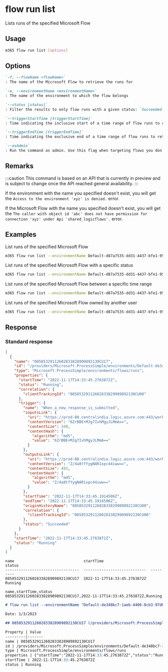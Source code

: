 
# flow run list

Lists runs of the specified Microsoft Flow

## Usage

```sh
m365 flow run list [options]
```

## Options

```md defintion-list
`-f, --flowName <flowName>`
: The name of the Microsoft Flow to retrieve the runs for

`-e, --environmentName <environmentName>`
: The name of the environment to which the flow belongs

`--status [status]` 
: Filter the results to only flow runs with a given status: `Succeeded`, `Running`, `Failed` or `Cancelled`. By default all flow runs are listed.

`--triggerStartTime [triggerStartTime]`
: Time indicating the inclusive start of a time range of flow runs to return. This should be defined as a valid ISO 8601 string (2021-12-16T18:28:48.6964197Z).

`--triggerEndTime [triggerEndTime]`
: Time indicating the exclusive end of a time range of flow runs to return. This should be defined as a valid ISO 8601 string (2021-12-16T18:28:48.6964197Z).

`--asAdmin`
: Run the command as admin. Use this flag when targeting flows you don't own.
```

<Global />

## Remarks

:::caution
This command is based on an API that is currently in preview and is subject to change once the API reached general availability.
:::

If the environment with the name you specified doesn't exist, you will get the `Access to the environment 'xyz' is denied.` error.

If the Microsoft Flow with the name you specified doesn't exist, you will get the `The caller with object id 'abc' does not have permission for connection 'xyz' under Api 'shared_logicflows'.` error.

## Examples

List runs of the specified Microsoft Flow

```sh
m365 flow run list --environmentName Default-d87a7535-dd31-4437-bfe1-95340acd55c5 --flowName 5923cb07-ce1a-4a5c-ab81-257ce820109a
```

List runs of the specified Microsoft Flow with a specific status

```sh
m365 flow run list --environmentName Default-d87a7535-dd31-4437-bfe1-95340acd55c5 --flowName 5923cb07-ce1a-4a5c-ab81-257ce820109a --status Running
```

List runs of the specified Microsoft Flow between a specific time range

```sh
m365 flow run list --environmentName Default-d87a7535-dd31-4437-bfe1-95340acd55c5 --flowName 5923cb07-ce1a-4a5c-ab81-257ce820109a --triggerStartTime 2023-01-21T18:19:00Z --triggerEndTime 2023-01-22T00:00:00Z
```

List runs of the specified Microsoft Flow owned by another user

```sh
m365 flow run list --environmentName Default-d87a7535-dd31-4437-bfe1-95340acd55c5 --flowName 5923cb07-ce1a-4a5c-ab81-257ce820109a --asAdmin
```

## Response

### Standard response

<Tabs>
  <TabItem value="JSON">

  ```json
  [      
    {
      "name": "08585329112602833828909892130CU17",
      "id": "/providers/Microsoft.ProcessSimple/environments/Default-de348bc7-1aeb-4406-8cb3-97db021cadb4/flows/170fb67e-a514-4d84-8727-582022bd13a9/runs/08585329112602833828909892130CU17",
      "type": "Microsoft.ProcessSimple/environments/flows/runs",
      "properties": {
        "startTime": "2022-11-17T14:33:45.2763872Z",
        "status": "Running",
        "correlation": {
          "clientTrackingId": "08585329112602833829909892130CU00"
        },
        "trigger": {
          "name": "When_a_new_response_is_submitted",
          "inputsLink": {
            "uri": "https://prod-08.centralindia.logic.azure.com:443/workflows/f7bf8f6b5c494e63bfc21b54087a596e/runs/08585329112602833828909892130CU17/contents/TriggerInputs?api-version=2016-06-01&se=2022-11-17T18%3A00%3A00.0000000Z&sp=%2Fruns%2F08585329112602833828909892130CU17%2Fcontents%2FTriggerInputs%2Fread&sv=1.0&sig=jmdMRWvY7uGoxTmqd3_a2bJtegXuVyuKTKKUVLiwh38",
            "contentVersion": "6ZrBBE+MJg7IvhMgyJLMmA==",
            "contentSize": 349,
            "contentHash": {
              "algorithm": "md5",
              "value": "6ZrBBE+MJg7IvhMgyJLMmA=="
            }
          },
          "outputsLink": {
            "uri": "https://prod-08.centralindia.logic.azure.com:443/workflows/f7bf8f6b5c494e63bfc21b54087a596e/runs/08585329112602833828909892130CU17/contents/TriggerOutputs?api-version=2016-06-01&se=2022-11-17T18%3A00%3A00.0000000Z&sp=%2Fruns%2F08585329112602833828909892130CU17%2Fcontents%2FTriggerOutputs%2Fread&sv=1.0&sig=Y3qqjuWrrcQJrmF7uvm6LVzQy5w-dNOFWJ8Yt8khXvA",
            "contentVersion": "Z/4a8tfYygNAR1xpc44iww==",
            "contentSize": 493,
            "contentHash": {
              "algorithm": "md5",
              "value": "Z/4a8tfYygNAR1xpc44iww=="
            }
          },
          "startTime": "2022-11-17T14:33:45.1914506Z",
          "endTime": "2022-11-17T14:33:45.1914506Z",
          "originHistoryName": "08585329112602833829909892130CU00",
          "correlation": {
            "clientTrackingId": "08585329112602833829909892130CU00"
          },
          "status": "Succeeded"
        }
      },
      "startTime": "2022-11-17T14:33:45.2763872Z",
      "status": "Running"
    }
  ]
  ```

  </TabItem>
  <TabItem value="Text">

  ```text
  name                               startTime                     status
  ---------------------------------  ----------------------------  ---------
  08585329112602833828909892130CU17  2022-11-17T14:33:45.2763872Z  Running
  ```

  </TabItem>
  <TabItem value="CSV">

  ```csv
  name,startTime,status
  08585329112602833828909892130CU17,2022-11-17T14:33:45.2763872Z,Running
  ```

  </TabItem>
  <TabItem value="Markdown">

  ```md
  # flow run list --environmentName "Default-de348bc7-1aeb-4406-8cb3-97db021cadb4" --flowName "08585329112602833828909892130CU17"

  Date: 1/3/2023

  ## 08585329112602833828909892130CU17 (/providers/Microsoft.ProcessSimple/environments/Default-de348bc7-1aeb-4406-8cb3-97db021cadb4/flows/170fb67e-a514-4d84-8727-582022bd13a9/runs/08585329112602833828909892130CU17)

  Property | Value
  ---------|-------
  name | 08585329112602833828909892130CU17
  id | /providers/Microsoft.ProcessSimple/environments/Default-de348bc7-1aeb-4406-8cb3-97db021cadb4/flows/170fb67e-a514-4d84-8727-582022bd13a9/runs/08585329112602833828909892130CU17
  type | Microsoft.ProcessSimple/environments/flows/runs
  properties | {"startTime":"2022-11-17T14:33:45.2763872Z","status":"Running","correlation":{"clientTrackingId":"08585329112602833829909892130CU00"},"trigger":{"name":"When_a_new_response_is_submitted","inputsLink":{"uri":"https://prod-08.centralindia.logic.azure.com:443/workflows/f7bf8f6b5c494e63bfc21b54087a596e/runs/08585329112602833828909892130CU17/contents/TriggerInputs?api-version=2016-06-01&se=2022-11-17T18%3A00%3A00.0000000Z&sp=%2Fruns%2F08585329112602833828909892130CU17%2Fcontents%2FTriggerInputs%2Fread&sv=1.0&sig=jmdMRWvY7uGoxTmqd3_a2bJtegXuVyuKTKKUVLiwh38","contentVersion":"6ZrBBE+MJg7IvhMgyJLMmA==","contentSize":349,"contentHash":{"algorithm":"md5","value":"6ZrBBE+MJg7IvhMgyJLMmA=="}},"outputsLink":{"uri":"https://prod-08.centralindia.logic.azure.com:443/workflows/f7bf8f6b5c494e63bfc21b54087a596e/runs/08585329112602833828909892130CU17/contents/TriggerOutputs?api-version=2016-06-01&se=2022-11-17T18%3A00%3A00.0000000Z&sp=%2Fruns%2F08585329112602833828909892130CU17%2Fcontents%2FTriggerOutputs%2Fread&sv=1.0&sig=Y3qqjuWrrcQJrmF7uvm6LVzQy5w-dNOFWJ8Yt8khXvA","contentVersion":"Z/4a8tfYygNAR1xpc44iww==","contentSize":493,"contentHash":{"algorithm":"md5","value":"Z/4a8tfYygNAR1xpc44iww=="}},"startTime":"2022-11-17T14:33:45.1914506Z","endTime":"2022-11-17T14:33:45.1914506Z","originHistoryName":"08585329112602833829909892130CU00","correlation":{"clientTrackingId":"08585329112602833829909892130CU00"},"status":"Succeeded"}}
  startTime | 2022-11-17T14:33:45.2763872Z
  status | Running
  ```

  </TabItem>
</Tabs>

